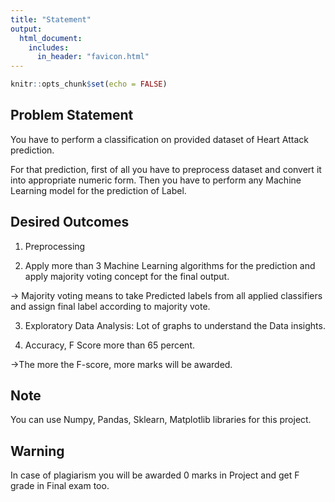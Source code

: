 ```yaml
---
title: "Statement"
output: 
  html_document:
    includes:
      in_header: "favicon.html"
---
```


```r
knitr::opts_chunk$set(echo = FALSE)
```

## Problem Statement

You have to perform a classification on provided dataset of Heart Attack prediction.

For that prediction, first of all you have to preprocess dataset and convert it into appropriate numeric form. Then you have to perform any Machine Learning model for the prediction of Label. 

## Desired Outcomes
1) Preprocessing

2) Apply more than 3 Machine Learning algorithms for the prediction and apply
majority voting concept for the final output. 

  -> Majority voting means to take Predicted labels from all applied classifiers and assign final label according to majority vote.

3) Exploratory Data Analysis: Lot of graphs to understand the Data insights.

4) Accuracy, F Score more than 65 percent. 

  ->The more the F-score, more marks will be awarded.

## Note
You can use Numpy, Pandas, Sklearn, Matplotlib libraries for this project.

## Warning
In case of plagiarism you will be awarded 0 marks in Project and get F grade in Final exam too.

